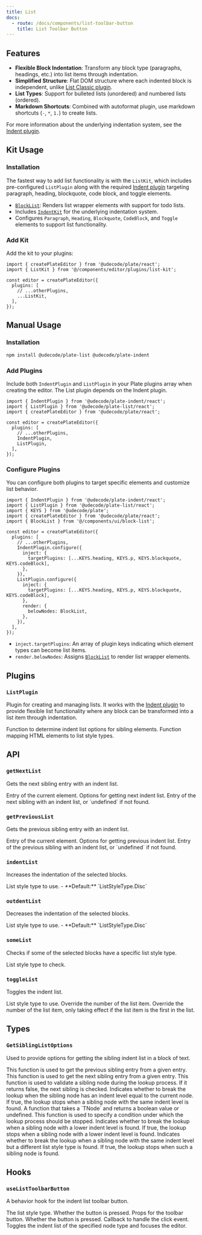 ```yaml
---
title: List
docs:
  - route: /docs/components/list-toolbar-button
    title: List Toolbar Button
---
```


<ComponentPreview name="list-demo" />

<PackageInfo>

## Features

- **Flexible Block Indentation**: Transform any block type (paragraphs, headings, etc.) into list items through indentation.
- **Simplified Structure**: Flat DOM structure where each indented block is independent, unlike [List Classic plugin](/docs/list-classic).
- **List Types**: Support for bulleted lists (unordered) and numbered lists (ordered).
- **Markdown Shortcuts**: Combined with autoformat plugin, use markdown shortcuts (`-`, `*`, `1.`) to create lists.

For more information about the underlying indentation system, see the [Indent plugin](/docs/indent).

</PackageInfo>

## Kit Usage

<Steps>

### Installation

The fastest way to add list functionality is with the `ListKit`, which includes pre-configured `ListPlugin` along with the required [Indent plugin](/docs/indent) targeting paragraph, heading, blockquote, code block, and toggle elements.

<ComponentSource name="list-kit" />

- [`BlockList`](/docs/components/block-list): Renders list wrapper elements with support for todo lists.
- Includes [`IndentKit`](/docs/indent) for the underlying indentation system.
- Configures `Paragraph`, `Heading`, `Blockquote`, `CodeBlock`, and `Toggle` elements to support list functionality.

### Add Kit

Add the kit to your plugins:

```tsx
import { createPlateEditor } from '@udecode/plate/react';
import { ListKit } from '@/components/editor/plugins/list-kit';

const editor = createPlateEditor({
  plugins: [
    // ...otherPlugins,
    ...ListKit,
  ],
});
```

</Steps>

## Manual Usage

<Steps>

### Installation

```bash
npm install @udecode/plate-list @udecode/plate-indent
```

### Add Plugins

Include both `IndentPlugin` and `ListPlugin` in your Plate plugins array when creating the editor. The List plugin depends on the Indent plugin.

```tsx
import { IndentPlugin } from '@udecode/plate-indent/react';
import { ListPlugin } from '@udecode/plate-list/react';
import { createPlateEditor } from '@udecode/plate/react';

const editor = createPlateEditor({
  plugins: [
    // ...otherPlugins,
    IndentPlugin,
    ListPlugin,
  ],
});
```

### Configure Plugins

You can configure both plugins to target specific elements and customize list behavior.

```tsx
import { IndentPlugin } from '@udecode/plate-indent/react';
import { ListPlugin } from '@udecode/plate-list/react';
import { KEYS } from '@udecode/plate';
import { createPlateEditor } from '@udecode/plate/react';
import { BlockList } from '@/components/ui/block-list';

const editor = createPlateEditor({
  plugins: [
    // ...otherPlugins,
    IndentPlugin.configure({
      inject: {
        targetPlugins: [...KEYS.heading, KEYS.p, KEYS.blockquote, KEYS.codeBlock],
      },
    }),
    ListPlugin.configure({
      inject: {
        targetPlugins: [...KEYS.heading, KEYS.p, KEYS.blockquote, KEYS.codeBlock],
      },
      render: {
        belowNodes: BlockList,
      },
    }),
  ],
});
```

- `inject.targetPlugins`: An array of plugin keys indicating which element types can become list items.
- `render.belowNodes`: Assigns [`BlockList`](/docs/components/block-list) to render list wrapper elements.

</Steps>

## Plugins

### `ListPlugin`

Plugin for creating and managing lists. It works with the [Indent plugin](/docs/indent) to provide flexible list functionality where any block can be transformed into a list item through indentation.

<API name="ListPlugin">
<APIOptions>
  <APIItem name="getSiblingListOptions" type="GetSiblingListOptions<TElement>" optional>
    Function to determine indent list options for sibling elements.
  </APIItem>
  <APIItem name="getListStyleType" type="(element: HTMLElement) => ListStyleType" optional>
    Function mapping HTML elements to list style types.
  </APIItem>
</APIOptions>
</API>

## API

### `getNextList`

Gets the next sibling entry with an indent list.

<API name="getNextList">
<APIParameters>
  <APIItem name="entry" type="ElementEntryOf">
    Entry of the current element.
  </APIItem>
  <APIItem name="options" type="Partial<GetSiblingListOptions>" optional>
    Options for getting next indent list.
  </APIItem>
</APIParameters>

<APIReturns type="NodeEntry | undefined">
  Entry of the next sibling with an indent list, or `undefined` if not found.
</APIReturns>
</API>

### `getPreviousList`

Gets the previous sibling entry with an indent list.

<API name="getPreviousList">
<APIParameters>
  <APIItem name="entry" type="ElementEntryOf">
    Entry of the current element.
  </APIItem>
  <APIItem name="options" type="Partial<GetSiblingListOptions>" optional>
    Options for getting previous indent list.
  </APIItem>
</APIParameters>

<APIReturns type="NodeEntry | undefined">
  Entry of the previous sibling with an indent list, or `undefined` if not found.
</APIReturns>
</API>

### `indentList`

Increases the indentation of the selected blocks.

<API name="indentList">
<APIOptions type="ListOptions">
  <APIItem name="listStyleType" type="ListStyleType | string" optional>
    List style type to use.
    - **Default:** `ListStyleType.Disc`
  </APIItem>
</APIOptions>
</API>

### `outdentList`

Decreases the indentation of the selected blocks.

<API name="outdentList">
<APIOptions type="ListOptions">
  <APIItem name="listStyleType" type="ListStyleType | string" optional>
    List style type to use.
    - **Default:** `ListStyleType.Disc`
  </APIItem>
</APIOptions>
</API>

### `someList`

Checks if some of the selected blocks have a specific list style type.

<API name="someList">
<APIParameters>
  <APIItem name="type" type="string | string[]">
    List style type to check.
  </APIItem>
</APIParameters>
</API>

### `toggleList`

Toggles the indent list.

<API name="toggleList">
<APIOptions type="ListOptions">
  <APIItem name="listStyleType" type="ListStyleType | string" optional>
    List style type to use.
  </APIItem>

  <APIItem name="listRestart" type="number" optional>
    Override the number of the list item.
  </APIItem>

  <APIItem name="listRestartPolite" type="number" optional>
    Override the number of the list item, only taking effect if the list item is the first in the list.
  </APIItem>
</APIOptions>
</API>

## Types

### `GetSiblingListOptions`

Used to provide options for getting the sibling indent list in a block of text.

<API name="GetSiblingListOptions">
<APIOptions>
  <APIItem name="getPreviousEntry" type="function">
    This function is used to get the previous sibling entry from a given entry.
  </APIItem>
  <APIItem name="getNextEntry" type="function">
    This function is used to get the next sibling entry from a given entry.
  </APIItem>
  <APIItem name="query" type="function">
    This function is used to validate a sibling node during the lookup process.
    If it returns false, the next sibling is checked.
  </APIItem>
  <APIItem name="eqIndent" type="boolean">
    Indicates whether to break the lookup when the sibling node has an indent
    level equal to the current node. If true, the lookup stops when a sibling
    node with the same indent level is found.
  </APIItem>
  <APIItem name="breakQuery" type="(node: TNode) => boolean | undefined">
    A function that takes a `TNode` and returns a boolean value or undefined.
    This function is used to specify a condition under which the lookup process
    should be stopped.
  </APIItem>
  <APIItem name="breakOnLowerIndent" type="boolean">
    Indicates whether to break the lookup when a sibling node with a lower
    indent level is found. If true, the lookup stops when a sibling node with a
    lower indent level is found.
  </APIItem>
  <APIItem name="breakOnEqIndentNeqListStyleType" type="boolean">
    Indicates whether to break the lookup when a sibling node with the same
    indent level but a different list style type is found. If true, the lookup
    stops when such a sibling node is found.
  </APIItem>
</APIOptions>
</API>

## Hooks

### `useListToolbarButton`

A behavior hook for the indent list toolbar button.

<API name="useListToolbarButton">
<APIState>
  <APIItem name="nodeType" type="string">
    The list style type.
  </APIItem>
  <APIItem name="pressed" type="boolean">
    Whether the button is pressed.
  </APIItem>
</APIState>

<APIReturns type="object">
  <APIItem name="props" type="object">
    Props for the toolbar button.
     <APISubList>
      <APISubListItem parent="props" name="pressed" type="boolean">
        Whether the button is pressed.
      </APISubListItem>
      <APISubListItem parent="props" name="onClick" type="function">
        Callback to handle the click event. Toggles the indent list of the specified node type and focuses the editor.
      </APISubListItem>
    </APISubList>
  </APIItem>
</APIReturns>
</API>
